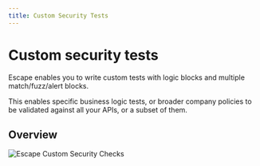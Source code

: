 ```yaml
---
title: Custom Security Tests
---
```


# Custom security tests

Escape enables you to write custom tests with logic blocks and multiple match/fuzz/alert blocks.

This enables specific business logic tests, or broader company policies to be validated against all your APIs, or a subset of them.

## Overview

![Escape Custom Security Checks](./img/sc_diagram.svg)
